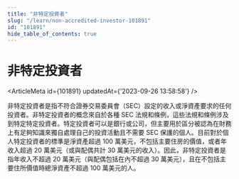 ```yaml
---
title: "非特定投資者"
slug: "/learn/non-accredited-investor-101891"
id: "101891"
hide_table_of_contents: true
---
```



# 非特定投資者

<ArticleMeta id={101891} updatedAt={'2023-09-26 13:58:58'} />
<div className='border-solid border-b border-t-0 my-4 border-[var(--ifm-color-gray-300)]' />

非特定投資者是指不符合證券交易委員會（SEC）設定的收入或淨資產要求的任何投資者。非特定投資者的概念來自於各種 SEC 法規和條例，這些法規和條例涉及到特定特定投資者。特定投資者可以是銀行或公司，但主要用於區分被認為在財務上有足夠知識來獨自處理自己的投資活動且不需要 SEC 保護的個人。目前對於個人特定投資者的標準是淨資產超過 100 萬美元，不包括主要住房的價值，或者年收入超過 20 萬美元（或與配偶共計 30 萬美元的收入）。因此，非特定投資者是指年收入不超過 20 萬美元（與配偶包括在內不超過 30 萬美元），且在不包括主要住所價值時總淨資產不超過 100 萬美元的人。

